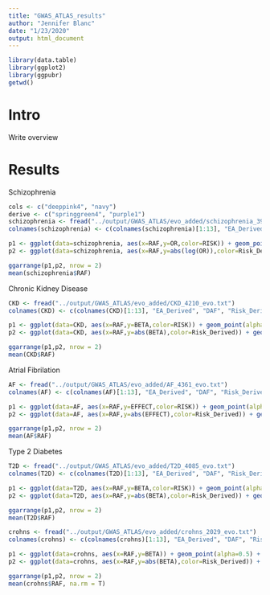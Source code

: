 ```yaml
---
title: "GWAS_ATLAS_results"
author: "Jennifer Blanc"
date: "1/23/2020"
output: html_document
---
```


```r
library(data.table)
library(ggplot2)
library(ggpubr)
getwd()
```


# Intro 

Write overview 

# Results 

Schizophrenia 
```r
cols <- c("deeppink4", "navy")
derive <- c("springgreen4", "purple1")
schizophrenia <- fread("../output/GWAS_ATLAS/evo_added/schizophrenia_3982_evo.txt")
colnames(schizophrenia) <- c(colnames(schizophrenia)[1:13], "EA_Derived", "DAF", "Risk_Derived")

p1 <- ggplot(data=schizophrenia, aes(x=RAF,y=OR,color=RISK)) + geom_point(alpha=0.5) + theme_bw() + scale_color_manual(values = cols) + theme(plot.title = element_text(hjust = 0.5)) + ggtitle("OR")
p2 <- ggplot(data=schizophrenia, aes(x=RAF,y=abs(log(OR)),color=Risk_Derived)) + geom_point(alpha=0.5) + theme_bw() + scale_color_manual(values = derive) + theme(plot.title = element_text(hjust = 0.5)) + ggtitle("Risk Beta, colored by D/A")

ggarrange(p1,p2, nrow = 2)
mean(schizophrenia$RAF)
```

Chronic Kidney Disease
```r
CKD <- fread("../output/GWAS_ATLAS/evo_added/CKD_4210_evo.txt")
colnames(CKD) <- c(colnames(CKD)[1:13], "EA_Derived", "DAF", "Risk_Derived")

p1 <- ggplot(data=CKD, aes(x=RAF,y=BETA,color=RISK)) + geom_point(alpha=0.5) + theme_bw() + scale_color_manual(values = cols) + theme(plot.title = element_text(hjust = 0.5)) + ggtitle("BETA")
p2 <- ggplot(data=CKD, aes(x=RAF,y=abs(BETA),color=Risk_Derived)) + geom_point(alpha=0.5) + theme_bw() + scale_color_manual(values = derive) + theme(plot.title = element_text(hjust = 0.5)) + ggtitle("Risk Beta, colored by D/A")

ggarrange(p1,p2, nrow = 2)
mean(CKD$RAF)
```

Atrial Fibrilation
```r
AF <- fread("../output/GWAS_ATLAS/evo_added/AF_4361_evo.txt")
colnames(AF) <- c(colnames(AF)[1:13], "EA_Derived", "DAF", "Risk_Derived")

p1 <- ggplot(data=AF, aes(x=RAF,y=EFFECT,color=RISK)) + geom_point(alpha=0.5) + theme_bw() + scale_color_manual(values = cols) + theme(plot.title = element_text(hjust = 0.5)) + ggtitle("EFFECT")
p2 <- ggplot(data=AF, aes(x=RAF,y=abs(EFFECT),color=Risk_Derived)) + geom_point(alpha=0.5) + theme_bw() + scale_color_manual(values = derive) + theme(plot.title = element_text(hjust = 0.5)) + ggtitle("Risk Beta, colored by D/A")

ggarrange(p1,p2, nrow = 2)
mean(AF$RAF)
```

Type 2 Diabetes
```r
T2D <- fread("../output/GWAS_ATLAS/evo_added/T2D_4085_evo.txt")
colnames(T2D) <- c(colnames(T2D)[1:13], "EA_Derived", "DAF", "Risk_Derived")

p1 <- ggplot(data=T2D, aes(x=RAF,y=BETA,color=RISK)) + geom_point(alpha=0.5) + theme_bw() + scale_color_manual(values = cols) + theme(plot.title = element_text(hjust = 0.5)) + ggtitle("EFFECT")
p2 <- ggplot(data=T2D, aes(x=RAF,y=abs(BETA),color=Risk_Derived)) + geom_point(alpha=0.5) + theme_bw() + scale_color_manual(values = derive) + theme(plot.title = element_text(hjust = 0.5)) + ggtitle("Risk Beta, colored by D/A")

ggarrange(p1,p2, nrow = 2)
mean(T2D$RAF)
```


```r
crohns <- fread("../output/GWAS_ATLAS/evo_added/crohns_2029_evo.txt")
colnames(crohns) <- c(colnames(crohns)[1:13], "EA_Derived", "DAF", "Risk_Derived")

p1 <- ggplot(data=crohns, aes(x=RAF,y=BETA)) + geom_point(alpha=0.5) + theme_bw() + scale_color_manual(values = cols) + theme(plot.title = element_text(hjust = 0.5)) + ggtitle("BETA")
p2 <- ggplot(data=crohns, aes(x=RAF,y=abs(BETA),color=Risk_Derived)) + geom_point(alpha=0.5) + theme_bw() + scale_color_manual(values = derive) + theme(plot.title = element_text(hjust = 0.5)) + ggtitle("Risk Beta, colored by D/A")

ggarrange(p1,p2, nrow = 2)
mean(crohns$RAF, na.rm = T)
```





